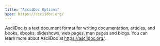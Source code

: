 ```yaml
---
title: "AsciiDoc Options"
spec: https://asciidoc.org/
---
```


AsciiDoc is a text document format for writing documentation, articles, and books, ebooks, slideshows, web pages, man pages and blogs. You can learn more about AsciiDoc at <https://asciidoc.org/>.
